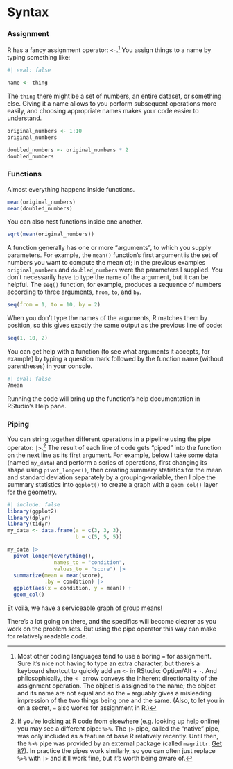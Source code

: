 # Syntax

### Assignment

R has a fancy assignment operator: `<-`.[^recitation-1] You assign things to a name by typing something like:

[^recitation-1]: Most other coding languages tend to use a boring `=` for assignment. Sure it's nice not having to type an extra character, but there's a keyboard shortcut to quickly add an `<-` in RStudio: Option/Alt + `-`. And philosophically, the `<-` arrow conveys the inherent directionality of the assignment operation. The object is assigned to the name; the object and its name are not equal and so the `=` arguably gives a misleading impression of the two things being one and the same. (Also, to let you in on a secret, `=` also works for assignment in R.)

```r
#| eval: false

name <- thing
```

The `thing` there might be a set of numbers, an entire dataset, or something else. Giving it a name allows to you perform subsequent operations more easily, and choosing appropriate names makes your code easier to understand.

```r
original_numbers <- 1:10
original_numbers

doubled_numbers <- original_numbers * 2
doubled_numbers
```

### Functions

Almost everything happens inside functions.

```r
mean(original_numbers)
mean(doubled_numbers)
```

You can also nest functions inside one another.

```r
sqrt(mean(original_numbers))
```

A function generally has one or more "arguments", to which you supply parameters. For example, the `mean()` function's first argument is the set of numbers you want to compute the mean of; in the previous examples `original_numbers` and `doubled_numbers` were the parameters I supplied. You don't necessarily have to type the name of the argument, but it can be helpful. The `seq()` function, for example, produces a sequence of numbers according to three arguments, `from`, `to`, and `by`.

```r
seq(from = 1, to = 10, by = 2)
```

When you don't type the names of the arguments, R matches them by position, so this gives exactly the same output as the previous line of code:

```r
seq(1, 10, 2)
```

You can get help with a function (to see what arguments it accepts, for example) by typing a question mark followed by the function name (without parentheses) in your console.

```r
#| eval: false
?mean
```

Running the code will bring up the function's help documentation in RStudio's Help pane.

### Piping

You can string together different operations in a pipeline using the pipe operator: `|>`.[^recitation-2] The result of each line of code gets "piped" into the function on the next line as its first argument. For example, below I take some data (named `my_data`) and perform a series of operations, first changing its shape using `pivot_longer()`, then creating summary statistics for the mean and standard deviation separately by a grouping-variable, then I pipe the summary statistics into `ggplot()` to create a graph with a `geom_col()` layer for the geometry.

[^recitation-2]: If you're looking at R code from elsewhere (e.g. looking up help online) you may see a different pipe: `%>%`. The `|>` pipe, called the "native" pipe, was only included as a feature of base R relatively recently. Until then, the `%>%` pipe was provided by an external package (called `magrittr`. [Get it?](https://magrittr.tidyverse.org/logo.png)). In practice the pipes work similarly, so you can often just replace `%>%` with `|>` and it'll work fine, but it's worth being aware of.

```r
#| include: false
library(ggplot2)
library(dplyr)
library(tidyr)
my_data <- data.frame(a = c(3, 3, 3),
                      b = c(5, 5, 5))
```

```r
my_data |> 
  pivot_longer(everything(),
               names_to = "condition",
               values_to = "score") |> 
  summarize(mean = mean(score),
            .by = condition) |> 
  ggplot(aes(x = condition, y = mean)) +
  geom_col()

```

Et voilà, we have a serviceable graph of group means!

There's a lot going on there, and the specifics will become clearer as you work on the problem sets. But using the pipe operator this way can make for relatively readable code.
